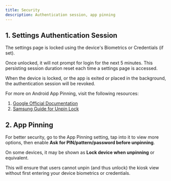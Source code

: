 ```yaml
---
title: Security
description: Authentication session, app pinning
---
```


## 1. Settings Authentication Session

The settings page is locked using the device's Biometrics or Credentials (if set).

Once unlocked, it will not prompt for login for the next 5 minutes.
This persisting session duration reset each time a settings page is accessed.

When the device is locked, or the app is exited or placed in the background,
the authentication session will be revoked.

For more on Android App Pinning, visit the following resources:

1. [Google Official Documentation](https://support.google.com/android/answer/9455138)
1. [Samsung Guide for Unpin Lock](https://www.samsung.com/sg/support/mobile-devices/pin-an-app-to-your-phone-screen-so-that-it-cant-be-closed)


## 2. App Pinning

For better security, go to the App Pinning setting, tap into it to view more
options, then enable **Ask for PIN/pattern/password before unpinning**.

On some devices, it may be shown as **Lock device when unpinning** or equivalent.

This will ensure that users cannot unpin (and thus unlock) the kiosk view without
first entering your device biometrics or credentials.
